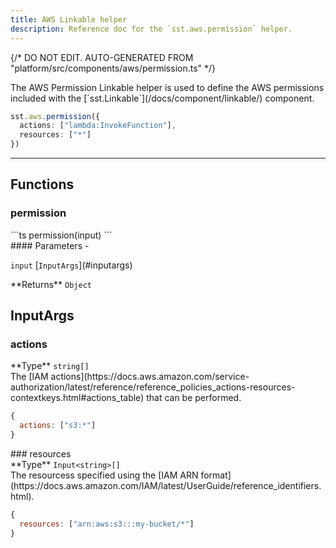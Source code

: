 ```yaml
---
title: AWS Linkable helper
description: Reference doc for the `sst.aws.permission` helper.
---
```


{/* DO NOT EDIT. AUTO-GENERATED FROM "platform/src/components/aws/permission.ts" */}


<div class="tsdoc">

<Section type="about">
The AWS Permission Linkable helper is used to define the AWS permissions included with the
[`sst.Linkable`](/docs/component/linkable/) component.

```ts
sst.aws.permission({
  actions: ["lambda:InvokeFunction"],
  resources: ["*"]
})
```
</Section>

---

## Functions

### permission
<Segment>
<Section type="signature">
```ts
permission(input)
```
</Section>

<Section type="parameters">
#### Parameters
- <p><code class="key">input</code> [<code class="type">InputArgs</code>](#inputargs)</p>
</Section>

<InlineSection>
**Returns** <code class="primitive">Object</code>
</InlineSection>

</Segment>

## InputArgs
### actions
<Segment>
<Section type="parameters">
<InlineSection>
**Type** <code class="primitive">string</code><code class="symbol">[]</code>
</InlineSection>
</Section>
The [IAM actions](https://docs.aws.amazon.com/service-authorization/latest/reference/reference_policies_actions-resources-contextkeys.html#actions_table) that can be performed.

```js
{
  actions: ["s3:*"]
}
```
</Segment>
### resources
<Segment>
<Section type="parameters">
<InlineSection>
**Type** <code class="primitive">Input</code><code class="symbol">&lt;</code><code class="primitive">string</code><code class="symbol">&gt;</code><code class="symbol">[]</code>
</InlineSection>
</Section>
The resourcess specified using the [IAM ARN format](https://docs.aws.amazon.com/IAM/latest/UserGuide/reference_identifiers.html).

```js
{
  resources: ["arn:aws:s3:::my-bucket/*"]
}
```
</Segment>
</div>